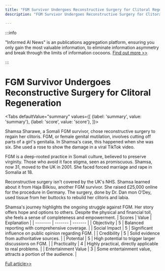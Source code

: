 ```yaml
---
title: "FGM Survivor Undergoes Reconstructive Surgery for Clitoral Regeneration"
description: "FGM Survivor Undergoes Reconstructive Surgery for Clitoral Regeneration"

---
```



:::info

"Informed AI News" is an publications aggregation platform, ensuring you only gain the most valuable information, to eliminate information asymmetry and break through the limits of information cocoons.  [Find out more >>](/)

:::

# FGM Survivor Undergoes Reconstructive Surgery for Clitoral Regeneration


<Tabs
	defaultValue="summary"
	values={[
	{label: 'summary', value: 'summary'},
	{label: 'score', value: 'score'},
]}>
<TabItem value="summary">


Shamsa Sharawe, a Somali FGM survivor, chose reconstructive surgery to regain her clitoris. FGM, or female genital mutilation, involves cutting off parts of a girl's genitalia. In Shamsa's case, this happened when she was six. She used a rose to show the damage in a viral TikTok video.

FGM is a deep-rooted practice in Somali culture, believed to preserve virginity. Those who avoid it face stigma, seen as promiscuous. Shamsa, now 31, moved to the UK in 2001. She faced forced marriage and rape in Somalia at 18.

Reconstructive surgery isn't covered by the UK's NHS. Shamsa learned about it from Haja Bilkisu, another FGM survivor. She raised £25,000 online for the procedure in Germany. The surgery, done by Dr. Dan mon O’Dey, used tissue from her buttocks to rebuild her clitoris and labia.

Shamsa's journey highlights the ongoing struggle against FGM. Her story offers hope and options to others. Despite the physical and financial toll, she feels a sense of completeness and empowerment.
</TabItem>
<TabItem value="score">
	| Scores     | Value   | Explanation |
	| -------- | ------- | ------- |
	| Objectivity  | 5    | Balanced reporting with comprehensive coverage.    |
	| Social Impact | 5     | Significant influence on public opinion regarding FGM.    |
	| Credibility    | 5    | Solid evidence from authoritative sources.    |
	| Potential    | 5    | High potential to trigger larger discussions on FGM.    |
	| Practicality    | 4    | Highly practical, directly applicable to real problems.    |
	| Entertainment Value    | 3    | Some entertainment value, attracts a portion of the audience.    |
</TabItem>
</Tabs>

[Full article>>](https://www.bbc.com/news/articles/cyx0perl8yno)
